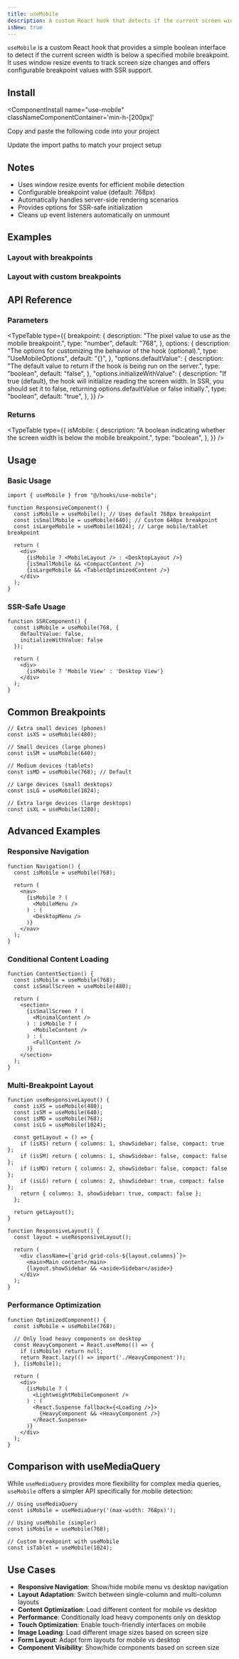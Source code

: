 ```yaml
---
title: useMobile
description: A custom React hook that detects if the current screen width is below a mobile breakpoint.
isNew: true
---
```


`useMobile` is a custom React hook that provides a simple boolean interface to detect if the current screen width is below a specified mobile breakpoint. It uses window resize events to track screen size changes and offers configurable breakpoint values with SSR support.


<ComponentPreview
  name="use-mobile-ex-01"
  classNameComponentContainer='min-h-[700px]'
/>

## Install
<ComponentInstall
  name="use-mobile"
  classNameComponentContainer='min-h-[200px]'
>
<CLIInstall  name="use-mobile"   />

<ManualInstall>

<Steps>

<Step>

Copy and paste the following code into your project

</Step>

<ComponentSource name="use-mobile"/>

<Step>

Update the import paths to match your project setup

</Step>

</Steps>

</ManualInstall>

</ComponentInstall>

## Notes
- Uses window resize events for efficient mobile detection
- Configurable breakpoint value (default: 768px)
- Automatically handles server-side rendering scenarios
- Provides options for SSR-safe initialization
- Cleans up event listeners automatically on unmount

## Examples

### Layout with breakpoints

<ComponentPreview
  name="use-mobile-ex-02"
  classNameComponentContainer='min-h-[700px]'
/>

### Layout with custom breakpoints

<ComponentPreview
  name="use-mobile-ex-03"
  classNameComponentContainer='min-h-[700px]'
/>


## API Reference

### Parameters
<TypeTable
  type={{
    breakpoint: {
      description: "The pixel value to use as the mobile breakpoint.",
      type: "number",
      default: "768",
    },
    options: {
      description: "The options for customizing the behavior of the hook (optional).",
      type: "UseMobileOptions",
      default: "{}",
    },
    "options.defaultValue": {
      description: "The default value to return if the hook is being run on the server.",
      type: "boolean",
      default: "false",
    },
    "options.initializeWithValue": {
      description: "If true (default), the hook will initialize reading the screen width. In SSR, you should set it to false, returning options.defaultValue or false initially.",
      type: "boolean",
      default: "true",
    },
  }}
/>

### Returns
<TypeTable
  type={{
    isMobile: {
      description: "A boolean indicating whether the screen width is below the mobile breakpoint.",
      type: "boolean",
    },
  }}
/>

## Usage

### Basic Usage

```tsx
import { useMobile } from "@/hooks/use-mobile";

function ResponsiveComponent() {
  const isMobile = useMobile(); // Uses default 768px breakpoint
  const isSmallMobile = useMobile(640); // Custom 640px breakpoint
  const isLargeMobile = useMobile(1024); // Large mobile/tablet breakpoint

  return (
    <div>
      {isMobile ? <MobileLayout /> : <DesktopLayout />}
      {isSmallMobile && <CompactContent />}
      {isLargeMobile && <TabletOptimizedContent />}
    </div>
  );
}
```

### SSR-Safe Usage

```tsx
function SSRComponent() {
  const isMobile = useMobile(768, {
    defaultValue: false,
    initializeWithValue: false
  });

  return (
    <div>
      {isMobile ? 'Mobile View' : 'Desktop View'}
    </div>
  );
}
```

## Common Breakpoints

```tsx
// Extra small devices (phones)
const isXS = useMobile(480);

// Small devices (large phones)
const isSM = useMobile(640);

// Medium devices (tablets)
const isMD = useMobile(768); // Default

// Large devices (small desktops)
const isLG = useMobile(1024);

// Extra large devices (large desktops)
const isXL = useMobile(1280);
```

## Advanced Examples

### Responsive Navigation

```tsx
function Navigation() {
  const isMobile = useMobile(768);

  return (
    <nav>
      {isMobile ? (
        <MobileMenu />
      ) : (
        <DesktopMenu />
      )}
    </nav>
  );
}
```

### Conditional Content Loading

```tsx
function ContentSection() {
  const isMobile = useMobile(768);
  const isSmallScreen = useMobile(480);

  return (
    <section>
      {isSmallScreen ? (
        <MinimalContent />
      ) : isMobile ? (
        <MobileContent />
      ) : (
        <FullContent />
      )}
    </section>
  );
}
```

### Multi-Breakpoint Layout

```tsx
function useResponsiveLayout() {
  const isXS = useMobile(480);
  const isSM = useMobile(640);
  const isMD = useMobile(768);
  const isLG = useMobile(1024);

  const getLayout = () => {
    if (isXS) return { columns: 1, showSidebar: false, compact: true };
    if (isSM) return { columns: 1, showSidebar: false, compact: false };
    if (isMD) return { columns: 2, showSidebar: false, compact: false };
    if (isLG) return { columns: 2, showSidebar: true, compact: false };
    return { columns: 3, showSidebar: true, compact: false };
  };

  return getLayout();
}

function ResponsiveLayout() {
  const layout = useResponsiveLayout();

  return (
    <div className={`grid grid-cols-${layout.columns}`}>
      <main>Main content</main>
      {layout.showSidebar && <aside>Sidebar</aside>}
    </div>
  );
}
```

### Performance Optimization

```tsx
function OptimizedComponent() {
  const isMobile = useMobile(768);

  // Only load heavy components on desktop
  const HeavyComponent = React.useMemo(() => {
    if (isMobile) return null;
    return React.lazy(() => import('./HeavyComponent'));
  }, [isMobile]);

  return (
    <div>
      {isMobile ? (
        <LightweightMobileComponent />
      ) : (
        <React.Suspense fallback={<Loading />}>
          {HeavyComponent && <HeavyComponent />}
        </React.Suspense>
      )}
    </div>
  );
}
```

## Comparison with useMediaQuery

While `useMediaQuery` provides more flexibility for complex media queries, `useMobile` offers a simpler API specifically for mobile detection:

```tsx
// Using useMediaQuery
const isMobile = useMediaQuery('(max-width: 768px)');

// Using useMobile (simpler)
const isMobile = useMobile(768);

// Custom breakpoint with useMobile
const isTablet = useMobile(1024);
```



## Use Cases

- **Responsive Navigation**: Show/hide mobile menu vs desktop navigation
- **Layout Adaptation**: Switch between single-column and multi-column layouts
- **Content Optimization**: Load different content for mobile vs desktop
- **Performance**: Conditionally load heavy components only on desktop
- **Touch Optimization**: Enable touch-friendly interfaces on mobile
- **Image Loading**: Load different image sizes based on screen size
- **Form Layout**: Adapt form layouts for mobile vs desktop
- **Component Visibility**: Show/hide components based on screen size
